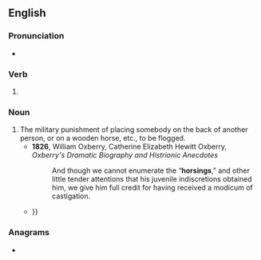 ==English==

===Pronunciation===
* {{rhymes|en|ɔː(ɹ)sɪŋ}}

===Verb===
{{head|en|verb form}}

# {{present participle of|en|horse|nocat=1}}

===Noun===
{{en-noun}}

# The military punishment of placing somebody on the back of another person, or on a wooden horse, etc., to be flogged.
#* '''1826''', William Oxberry, Catherine Elizabeth Hewitt Oxberry, ''Oxberry's Dramatic Biography and Histrionic Anecdotes''
#*: And though we cannot enumerate the “'''horsings''',” and other little tender attentions that his juvenile indiscretions obtained him, we give him full credit for having received a modicum of castigation.
#* {{quote-book|en|year=1838|author=Thomas Dick|title=The educational magazine, and journal of Christian philanthropy|passage=He grew up mortal fond of trading, and with a mortal hatred to learning; he, however, was flogged through Osterald's abridgement of the New Testament once or twice, and got one or two '''horsings''' over a Chapter of Genesis {{...}}}}

===Anagrams===
* {{anagrams|en|a=ghinors|shoring}}